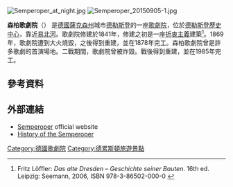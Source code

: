 [[File:Semperoper_at_night.jpg|thumb]]
[[File:Semperoper_20150905-1.jpg|thumb]]

'''森柏歌劇院'''（{{lang-de|Semperoper}}） 是[[德國|德國]][[薩克森州|薩克森州]]城市[[德勒斯登|德勒斯登]]的一座[[歌劇院|歌劇院]]，位於[[德勒斯登歷史中心|德勒斯登歷史中心]]，靠近[[易北河|易北河]]。歌劇院修建於1841年，修建之初是一座[[折衷主義|折衷主義]]建築<ref name="Loeffler" >Fritz Löffler: ''Das alte Dresden – Geschichte seiner Bauten''. 16th ed. Leipzig: Seemann, 2006, ISBN 978-3-86502-000-0 {{de icon}}</ref>。1869年，歌劇院遭到大火燒毀，之後得到重建，並在1878年完工。森柏歌劇院曾是許多歌劇的首演場地。二戰期間，歌劇院曾被炸毀。戰後得到重建，並在1985年完工。

== 參考資料 ==
{{Reflist|30em}}

==外部連結==
{{Commons category|Semperoper}}
*[http://www.semperoper.de Semperoper] official website
*[https://web.archive.org/web/20141031183205/https://www.semperoper.de/en/haus/geschichte-der-semperoper.html History of the Semperoper]

{{coord|51|03|16|N|13|44|07|E|region:DE-SN_type:landmark|display=title}}

{{Authority control}}

[[Category:德國歌劇院|Category:德國歌劇院]]
[[Category:德累斯頓旅遊景點|Category:德累斯頓旅遊景點]]